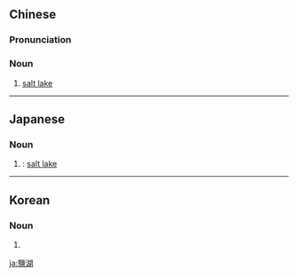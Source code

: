 {{also|盐湖}}
==Chinese==
{{zh-forms|s=盐湖}}

===Pronunciation===
{{zh-pron
|m=yánhú
|c=jim4 wu4
|mn=xm:iâm-ô͘
|cat=n
}}

===Noun===
{{zh-noun}}

# [[salt lake]]

{{zh-cat|Water|Landforms}}

----

==Japanese==
{{ja-kanjitab|えん|こ|yomi=on}}

===Noun===
{{ja-noun|えんこ|shin=塩湖}}

# {{kyujitai spelling of|塩湖}}: [[salt lake]]

----

==Korean==
{{ko-hanjatab}}

===Noun===
{{ko-noun|hj|hangeul=염호}}

# {{hanja form of|염호|salt lake}}

[[ja:鹽湖]]